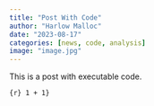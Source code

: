 ```yaml
---
title: "Post With Code" 
author: "Harlow Malloc" 
date: "2023-08-17" 
categories: [news, code, analysis] 
image: "image.jpg" 
---
```


This is a post with executable code.

```{r} 1 + 1}
```
